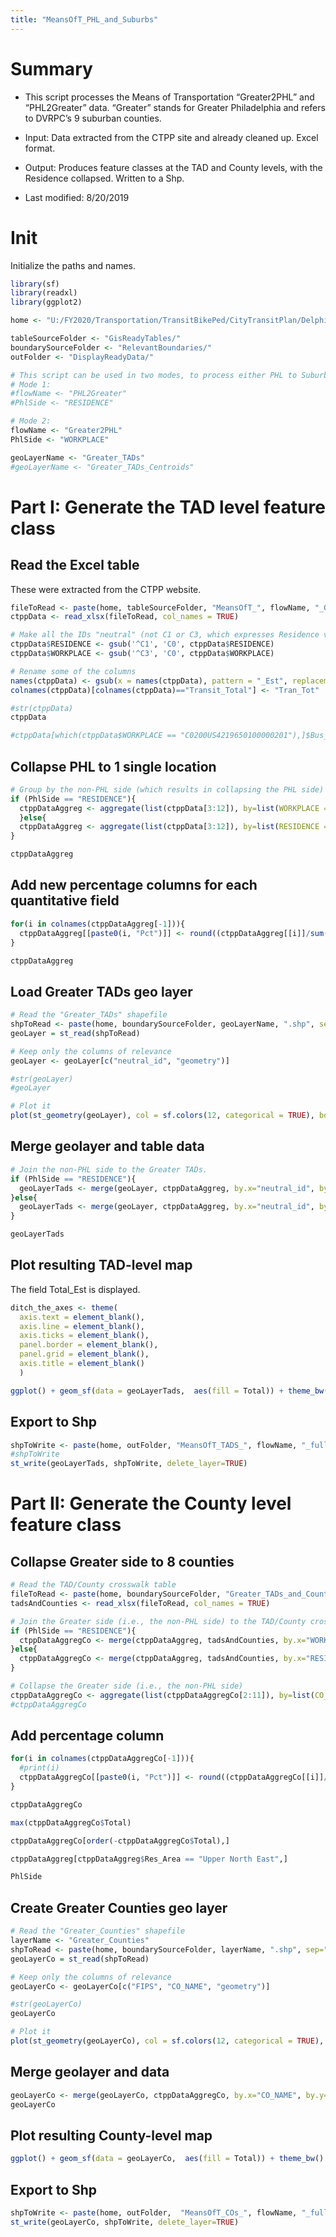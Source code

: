 ```yaml
---
title: "MeansOfT_PHL_and_Suburbs"
---
```


# Summary

* This script processes the Means of Transportation "Greater2PHL" and "PHL2Greater" data. "Greater" stands for Greater Philadelphia and refers to DVRPC's 9 suburban counties.

* Input: Data extracted from the CTPP site and already cleaned up. Excel format. 

* Output: Produces feature classes at the TAD and County levels, with the Residence collapsed. Written to a Shp.

* Last modified: 8/20/2019


# Init

Initialize the paths and names. 

```r

library(sf)
library(readxl) 
library(ggplot2)

home <- "U:/FY2020/Transportation/TransitBikePed/CityTransitPlan/Delphine/CtppAnalysis/Data/"

tableSourceFolder <- "GisReadyTables/"
boundarySourceFolder <- "RelevantBoundaries/"
outFolder <- "DisplayReadyData/"

# This script can be used in two modes, to process either PHL to Suburbs data or Suburbs to PHL.
# Mode 1:
#flowName <- "PHL2Greater"
#PhlSide <- "RESIDENCE"

# Mode 2:
flowName <- "Greater2PHL"
PhlSide <- "WORKPLACE"

geoLayerName <- "Greater_TADs"
#geoLayerName <- "Greater_TADs_Centroids"


```

# Part I: Generate the TAD level feature class

## Read the Excel table

These were extracted from the CTPP website.

```r

fileToRead <- paste(home, tableSourceFolder, "MeansOfT_", flowName, "_GisReady.xlsx", sep="")
ctppData <- read_xlsx(fileToRead, col_names = TRUE)

# Make all the IDs "neutral" (not C1 or C3, which expresses Residence vs Workplace)
ctppData$RESIDENCE <- gsub('^C1', 'C0', ctppData$RESIDENCE)
ctppData$WORKPLACE <- gsub('^C3', 'C0', ctppData$WORKPLACE)

# Rename some of the columns
names(ctppData) <- gsub(x = names(ctppData), pattern = "_Est", replacement = "")  
colnames(ctppData)[colnames(ctppData)=="Transit_Total"] <- "Tran_Tot"

#str(ctppData)
ctppData

#ctppData[which(ctppData$WORKPLACE == "C0200US4219650100000201"),]$Bus_Est

```


## Collapse PHL to 1 single location

```r

# Group by the non-PHL side (which results in collapsing the PHL side)
if (PhlSide == "RESIDENCE"){
  ctppDataAggreg <- aggregate(list(ctppData[3:12]), by=list(WORKPLACE = ctppData$WORKPLACE), FUN=sum, na.rm=TRUE)
  }else{
  ctppDataAggreg <- aggregate(list(ctppData[3:12]), by=list(RESIDENCE = ctppData$RESIDENCE), FUN=sum, na.rm=TRUE)
}

ctppDataAggreg

```

## Add new percentage columns for each quantitative field

```r

for(i in colnames(ctppDataAggreg[-1])){
  ctppDataAggreg[[paste0(i, "Pct")]] <- round((ctppDataAggreg[[i]]/sum(ctppDataAggreg[[i]]))*100, digits = 2)
}

ctppDataAggreg

```


## Load Greater TADs geo layer

```r

# Read the "Greater_TADs" shapefile
shpToRead <- paste(home, boundarySourceFolder, geoLayerName, ".shp", sep="")
geoLayer = st_read(shpToRead)

# Keep only the columns of relevance
geoLayer <- geoLayer[c("neutral_id", "geometry")]

#str(geoLayer)
#geoLayer

# Plot it
plot(st_geometry(geoLayer), col = sf.colors(12, categorical = TRUE), border = 'grey', axes = TRUE)
```


## Merge geolayer and table data

```r

# Join the non-PHL side to the Greater TADs.
if (PhlSide == "RESIDENCE"){
  geoLayerTads <- merge(geoLayer, ctppDataAggreg, by.x="neutral_id", by.y="WORKPLACE")
}else{
  geoLayerTads <- merge(geoLayer, ctppDataAggreg, by.x="neutral_id", by.y="RESIDENCE")
}

geoLayerTads

```


## Plot resulting TAD-level map

The field Total_Est is displayed.

```r

ditch_the_axes <- theme(
  axis.text = element_blank(),
  axis.line = element_blank(),
  axis.ticks = element_blank(),
  panel.border = element_blank(),
  panel.grid = element_blank(),
  axis.title = element_blank()
  )

ggplot() + geom_sf(data = geoLayerTads,  aes(fill = Total)) + theme_bw() + ditch_the_axes + scale_fill_gradient(low="#ccccff", high="#0000e6")

```


## Export to Shp

```r

shpToWrite <- paste(home, outFolder, "MeansOfT_TADS_", flowName, "_full.shp", sep="")
#shpToWrite
st_write(geoLayerTads, shpToWrite, delete_layer=TRUE)

```

# Part II: Generate the County level feature class

## Collapse Greater side to 8 counties

```r

# Read the TAD/County crosswalk table 
fileToRead <- paste(home, boundarySourceFolder, "Greater_TADs_and_Counties.xlsx", sep="")
tadsAndCounties <- read_xlsx(fileToRead, col_names = TRUE)

# Join the Greater side (i.e., the non-PHL side) to the TAD/County crosswalk table 
if (PhlSide == "RESIDENCE"){
  ctppDataAggregCo <- merge(ctppDataAggreg, tadsAndCounties, by.x="WORKPLACE", by.y="neutral_id")
}else{
  ctppDataAggregCo <- merge(ctppDataAggreg, tadsAndCounties, by.x="RESIDENCE", by.y="neutral_id")
}

# Collapse the Greater side (i.e., the non-PHL side)
ctppDataAggregCo <- aggregate(list(ctppDataAggregCo[2:11]), by=list(CO_NAME = ctppDataAggregCo$CO_NAME), FUN=sum, na.rm=TRUE)
#ctppDataAggregCo

```

## Add percentage column 

```r

for(i in colnames(ctppDataAggregCo[-1])){
  #print(i)
  ctppDataAggregCo[[paste0(i, "Pct")]] <- round((ctppDataAggregCo[[i]]/sum(ctppDataAggregCo[[i]]))*100, digits = 2)
}

ctppDataAggregCo

max(ctppDataAggregCo$Total)

ctppDataAggregCo[order(-ctppDataAggregCo$Total),]

ctppDataAggreg[ctppDataAggreg$Res_Area == "Upper North East",]

PhlSide


```

## Create Greater Counties geo layer

```r

# Read the "Greater_Counties" shapefile
layerName <- "Greater_Counties"
shpToRead <- paste(home, boundarySourceFolder, layerName, ".shp", sep="")
geoLayerCo = st_read(shpToRead)

# Keep only the columns of relevance
geoLayerCo <- geoLayerCo[c("FIPS", "CO_NAME", "geometry")]

#str(geoLayerCo)
geoLayerCo

# Plot it
plot(st_geometry(geoLayerCo), col = sf.colors(12, categorical = TRUE), border = 'grey', axes = TRUE)


```

## Merge geolayer and data

```r

geoLayerCo <- merge(geoLayerCo, ctppDataAggregCo, by.x="CO_NAME", by.y="CO_NAME")
geoLayerCo

```

## Plot resulting County-level map

```r

ggplot() + geom_sf(data = geoLayerCo,  aes(fill = Total)) + theme_bw() + ditch_the_axes + scale_fill_gradient(low="#ccccff", high="#0000e6")

```


## Export to Shp

```r

shpToWrite <- paste(home, outFolder,  "MeansOfT_COs_", flowName, "_full.shp", sep="")
st_write(geoLayerCo, shpToWrite, delete_layer=TRUE)

```

